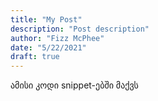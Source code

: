 ```yaml
---
title: "My Post"
description: "Post description"
author: "Fizz McPhee"
date: "5/22/2021"
draft: true
---
```






ამისი კოდი snippet-ებში მაქვს





